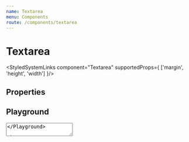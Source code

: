 ```yaml
---
name: Textarea
menu: Components
route: /components/textarea
---
```




# Textarea

<StyledSystemLinks component="Textarea" supportedProps={ ['margin', 'height', 'width'] }/>

## Properties

<TextareaPropsTable />

## Playground

<Playground>
    <Textarea placeholder="user@free-now.com" label="E-Mail Address" resize="vertical" />
</Playground>

## Appearance

### Default

<Textarea label="Default" />

### Default placeholder

<Textarea label="Default" placeholder="Placeholder" />

### Error

<Textarea label="Default" error />

### Disabled

<Textarea label="Default" disabled />

### Inverted

<ItemWrapper inverted gridTemplate="60% 1fr" mt={4}>
    <Textarea inverted label="Default" />
</ItemWrapper>

